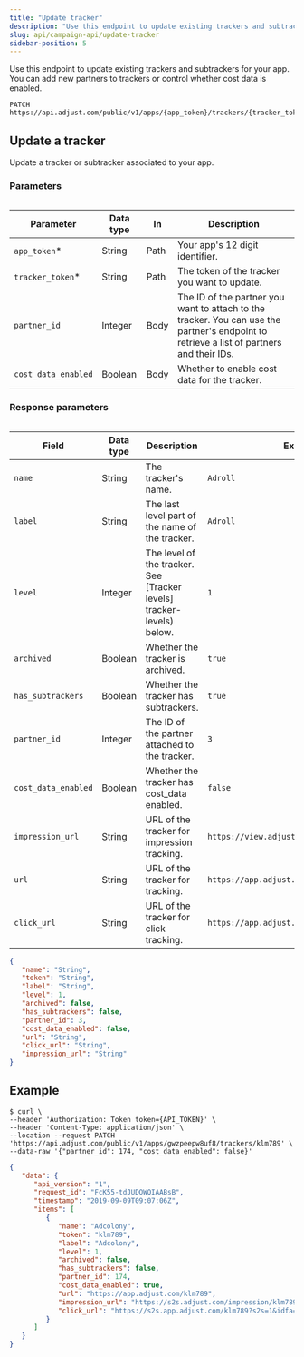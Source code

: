 ```yaml
---
title: "Update tracker"
description: "Use this endpoint to update existing trackers and subtrackers for your app."
slug: api/campaign-api/update-tracker
sidebar-position: 5
---
```



Use this endpoint to update existing trackers and subtrackers for your app. You can add new partners to trackers or control whether cost data is enabled.

```http title="Endpoint" "{app_token}/trackers/{tracker_token}"
PATCH https://api.adjust.com/public/v1/apps/{app_token}/trackers/{tracker_token}
```

## Update a tracker

Update a tracker or subtracker associated to your app.

### Parameters

<Table>

| Parameter           | Data type | In   | Description                                                                                                                               |
| ------------------- | --------- | ---- | ----------------------------------------------------------------------------------------------------------------------------------------- |
| `app_token`\*       | String    | Path | Your app's 12 digit identifier.                                                                                                           |
| `tracker_token`\*   | String    | Path | The token of the tracker you want to update.                                                                                              |
| `partner_id`        | Integer   | Body | The ID of the partner you want to attach to the tracker. You can use the partner's endpoint to retrieve a list of partners and their IDs. |
| `cost_data_enabled` | Boolean   | Body | Whether to enable cost data for the tracker.                                                                                              |

</Table>

### Response parameters

<Table search>

| Field               | Data type | Description                                                           | Example                                     |
| ------------------- | --------- | --------------------------------------------------------------------- | ------------------------------------------- |
| `name`              | String    | The tracker's name.                                                   | `Adroll`                                    |
| `label`             | String    | The last level part of the name of the tracker.                       | `Adroll`                                    |
| `level`             | Integer   | The level of the tracker. See [Tracker levels] tracker-levels) below. | `1`                                         |
| `archived`          | Boolean   | Whether the tracker is archived.                                      | `true`                                      |
| `has_subtrackers`   | Boolean   | Whether the tracker has subtrackers.                                  | `true`                                      |
| `partner_id`        | Integer   | The ID of the partner attached to the tracker.                        | `3`                                         |
| `cost_data_enabled` | Boolean   | Whether the tracker has cost_data enabled.                            | `false`                                     |
| `impression_url`    | String    | URL of the tracker for impression tracking.                           | `https://view.adjust.com/impression/abc123` |
| `url`               | String    | URL of the tracker for tracking.                                      | `https://app.adjust.com/abc123`             |
| `click_url`         | String    | URL of the tracker for click tracking.                                | `https://app.adjust.com/abc123`             |

</Table>

<TrackerLevels />

```json title="Response format"
{
   "name": "String",
   "token": "String",
   "label": "String",
   "level": 1,
   "archived": false,
   "has_subtrackers": false,
   "partner_id": 3,
   "cost_data_enabled": false,
   "url": "String",
   "click_url": "String",
   "impression_url": "String"
}
```

## Example

```console title="cURL" "gwzpeepw8uf8" "klm789"
$ curl \
--header 'Authorization: Token token={API_TOKEN}' \
--header 'Content-Type: application/json' \
--location --request PATCH 'https://api.adjust.com/public/v1/apps/gwzpeepw8uf8/trackers/klm789' \
--data-raw '{"partner_id": 174, "cost_data_enabled": false}'
```

```json title="Success response"
{
   "data": {
      "api_version": "1",
      "request_id": "FcK55-tdJUDOWQIAABsB",
      "timestamp": "2019-09-09T09:07:06Z",
      "items": [
         {
            "name": "Adcolony",
            "token": "klm789",
            "label": "Adcolony",
            "level": 1,
            "archived": false,
            "has_subtrackers": false,
            "partner_id": 174,
            "cost_data_enabled": true,
            "url": "https://app.adjust.com/klm789",
            "impression_url": "https://s2s.adjust.com/impression/klm789?s2s=1&idfa=[IDFA]&gps_adid=[GOOGLE_AD_ID]&ip_address=  [IP_ADDRESS]&adcolony_click_id=[CLICK_ID]&android_id_upper_sha1=[SHA1_ANDROID_ID]&cost_id=[CLICK_ID]&cost_type=[BID_TYPE]&cost_amount=[BID]&cost_currency=USD",
            "click_url": "https://s2s.app.adjust.com/klm789?s2s=1&idfa=[IDFA]&gps_adid=[GOOGLE_AD_ID]&ip_address=[IP_ADDRESS]&adcolony_click_id=[CLICK_ID]&android_id_upper_sha1=[SHA1_ANDROID_ID]&cost_id=[CLICK_ID]&cost_type=[BID_TYPE]&cost_amount=[BID]&cost_currency=USD"
         }
      ]
   }
}
```
